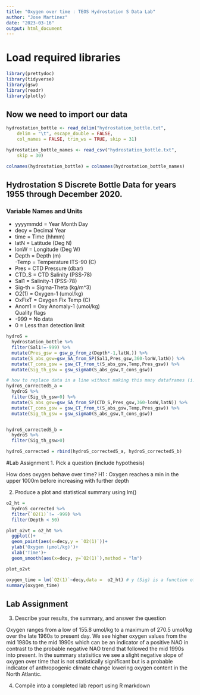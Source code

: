 ```yaml
---
title: "Oxygen over time : TEOS Hydrostation S Data Lab"
author: "Jose Martinez"
date: "2023-03-16"
output: html_document
---
```

# Load required libraries
```r
library(prettydoc)
library(tidyverse)
library(gsw)
library(readr)
library(plotly)
```

## Now we need to import our data
```r
hydrostation_bottle <- read_delim("hydrostation_bottle.txt", 
    delim = "\t", escape_double = FALSE, 
    col_names = FALSE, trim_ws = TRUE, skip = 31)

hydrostation_bottle_names <- read_csv("hydrostation_bottle.txt", 
    skip = 30)

colnames(hydrostation_bottle) = colnames(hydrostation_bottle_names)
```
## Hydrostation S Discrete Bottle Data for years 1955 through December 2020.

### Variable Names and Units

- yyyymmdd = Year Month Day   
- decy   = Decimal Year     
- time   = Time (hhmm)      
- latN   = Latitude (Deg N) 
- lonW   = Longitude (Deg W)
- Depth  = Depth (m)                  
-Temp   = Temperature ITS-90 (C) 
- Pres   = CTD Pressure (dbar)   
- CTD_S  = CTD Salinity (PSS-78)      
- Sal1   = Salinity-1 (PSS-78)        
- Sig-th = Sigma-Theta (kg/m^3)       
- O2(1)  = Oxygen-1 (umol/kg)          
- OxFixT = Oxygen Fix Temp (C)        
- Anom1  = Oxy Anomaly-1 (umol/kg)    
Quality flags
- -999  = No data
- 0 = Less than detection limit
```r
hydroS =
  hydrostation_bottle %>% 
  filter(Sal1!=-999) %>%
  mutate(Pres_gsw = gsw_p_from_z(Depth*-1,latN,)) %>% 
  mutate(S_abs_gsw=gsw_SA_from_SP(Sal1,Pres_gsw,360-lonW,latN)) %>% 
  mutate(T_cons_gsw = gsw_CT_from_t(S_abs_gsw,Temp,Pres_gsw)) %>% 
  mutate(Sig_th_gsw = gsw_sigma0(S_abs_gsw,T_cons_gsw))

# how to replace data in a line without making this many dataframes (i.e. select and/or filters)
hydroS_correctedS_a =
  hydroS %>% 
  filter(Sig_th_gsw<0) %>%
  mutate(S_abs_gsw=gsw_SA_from_SP(CTD_S,Pres_gsw,360-lonW,latN)) %>% 
  mutate(T_cons_gsw = gsw_CT_from_t(S_abs_gsw,Temp,Pres_gsw)) %>% 
  mutate(Sig_th_gsw = gsw_sigma0(S_abs_gsw,T_cons_gsw)) 


hydroS_correctedS_b =
  hydroS %>% 
  filter(Sig_th_gsw>0)

hydroS_corrected = rbind(hydroS_correctedS_a, hydroS_correctedS_b) 
```
#Lab Assignment
1. Pick a question (include hypothesis)

How does oxygen behave over time? 
H1 : Oxygen reaches a min in the upper 1000m before increasing with further depth

2. Produce a plot and statistical summary using lm()
```r
o2_ht = 
  hydroS_corrected %>% 
  filter(`O2(1)`!= -999) %>% 
  filter(Depth < 50)

plot_o2vt = o2_ht %>% 
  ggplot()+
  geom_point(aes(x=decy,y = `O2(1)`))+
  ylab('Oxygen (µmol/kg)')+
  xlab('Time')+
  geom_smooth(aes(x=decy, y=`O2(1)`),method = "lm")

plot_o2vt

oxygen_time = lm(`O2(1)`~decy,data =  o2_ht) # y (Sig) is a function of x(decy), lm(y~x,data = data )
summary(oxygen_time)
```

## Lab Assignment


3. Describe your results, the summary, and answer the question

Oxygen ranges from a low of 155.8 umol/kg to a maximum of 270.5 umol/kg over the late 1960s to present day. We see higher oxygen values from the mid 1980s to the mid 1990s which can be an indicator of a positive NAO in contrast to the probable negative NAO trend that followed the mid 1990s into present. In the summary statisitics we see a slight negative slope of oxygen over time that is not statistically significant but is a probable indicator of anthropogenic climate change lowering oxygen content in the North Atlantic.

4. Compile into a completed lab report using R markdown
